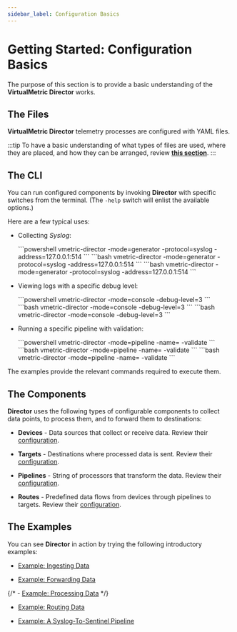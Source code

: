```yaml
---
sidebar_label: Configuration Basics
---
```


# Getting Started: Configuration Basics

The purpose of this section is to provide a basic understanding of the **VirtualMetric Director** works.

## The Files

**VirtualMetric Director** telemetry processes are configured with YAML files.

:::tip
To have a basic understanding of what types of files are used, where they are placed, and how they can be arranged, review [**this section**](/docs/configuration/index.mdx#files-and-directories).
:::

## The CLI

You can run configured components by invoking **Director** with specific switches from the terminal. (The `-help` switch will enlist the available options.)

Here are a few typical uses:

* Collecting _Syslog_:

  <Tabs groupId="os-options">
    <TabItem value="windows" label="Windows" default>
      ```powershell
      vmetric-director -mode=generator -protocol=syslog -address=127.0.0.1:514
      ```
    </TabItem>
    
    <TabItem value="linux" label="Linux" default>
      ```bash
        vmetric-director -mode=generator -protocol=syslog -address=127.0.0.1:514
      ```
    </TabItem>

    <TabItem value="macos" label="macOS" default>
      ```bash
        vmetric-director -mode=generator -protocol=syslog -address=127.0.0.1:514
      ```
    </TabItem>
  </Tabs>

* Viewing logs with a specific debug level:

  <Tabs groupId="os-options">
    <TabItem value="windows" label="Windows" default>
      ```powershell
      vmetric-director -mode=console -debug-level=3
      ```
    </TabItem>
    
    <TabItem value="linux" label="Linux" default>
      ```bash
        vmetric-director -mode=console -debug-level=3
      ```
    </TabItem>

    <TabItem value="macos" label="macOS" default>
      ```bash
        vmetric-director -mode=console -debug-level=3
      ```
    </TabItem>
  </Tabs>

* Running a specific pipeline with validation:

  <Tabs groupId="os-options">
    <TabItem value="windows" label="Windows" default>
      ```powershell
      vmetric-director -mode=pipeline -name=<pipeline_name> -validate
      ```
    </TabItem>
    
    <TabItem value="linux" label="Linux" default>
      ```bash
        vmetric-director -mode=pipeline -name=<pipeline_name> -validate
      ```
    </TabItem>

    <TabItem value="macos" label="macOS" default>
      ```bash
        vmetric-director -mode=pipeline -name=<pipeline_name> -validate
      ```
    </TabItem>
  </Tabs>

The examples provide the relevant commands required to execute them.

## The Components

**Director** uses the following types of configurable components to collect data points, to process them, and to forward them to destinations:

* **Devices** - Data sources that collect or receive data. Review their [configuration](/docs/configuration/devices/index.mdx#configuration).

* **Targets** - Destinations where processed data is sent. Review their [configuration](/docs/configuration/targets/index.mdx#configuration).

* **Pipelines** - String of processors that transform the data. Review their [configuration](/docs/configuration/pipelines/index.mdx#configuration).

* **Routes** - Predefined data flows from devices through pipelines to targets. Review their [configuration](/docs/configuration/routes.mdx#configuration).

## The Examples

You can see **Director** in action by trying the following introductory examples:

- [Example: Ingesting Data](/docs/getting-started/example-device.mdx)

- [Example: Forwarding Data](/docs/getting-started/example-target.mdx)

{/* - [Example: Processing Data](/docs/getting-started/example-process.mdx) */}

- [Example: Routing Data](/docs/getting-started/example-route.mdx)

- [Example: A Syslog-To-Sentinel Pipeline](/docs/getting-started/example-pipeline.mdx)

